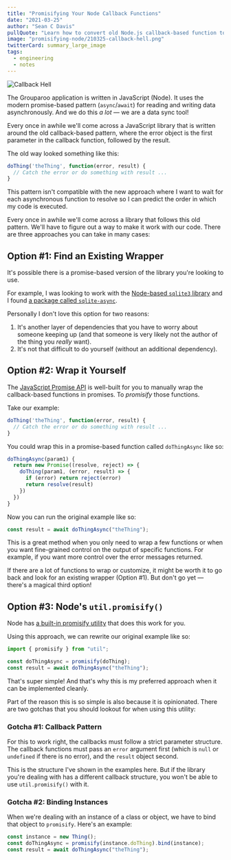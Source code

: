 ```yaml
---
title: "Promisifying Your Node Callback Functions"
date: "2021-03-25"
author: "Sean C Davis"
pullQuote: "Learn how to convert old Node.js callback-based function to new and shiny promised-based functions."
image: "promisifying-node/210325-callback-hell.png"
twitterCard: summary_large_image
tags:
  - engineering
  - notes
---
```


<Image
  alt="Callback Hell"
  src="promisifying-node/210325-callback-hell.png"
  width={1000}
  height={525}
/>

The Grouparoo application is written in JavaScript (Node). It uses the modern promise-based pattern (`async`/`await`) for reading and writing data asynchronously. And we do this _a lot_ — we are a data sync tool!

Every once in awhile we'll come across a JavaScript library that is written around the old callback-based pattern, where the error object is the first parameter in the callback function, followed by the result.

The old way looked something like this:

```js
doThing('theThing', function(error, result) {
  // Catch the error or do something with result ...
}
```

This pattern isn't compatible with the new approach where I want to wait for each asynchronous function to resolve so I can predict the order in which my code is executed.

Every once in awhile we'll come across a library that follows this old pattern. We'll have to figure out a way to make it work with our code. There are three approaches you can take in many cases:

## Option #1: Find an Existing Wrapper

It's possible there is a promise-based version of the library you're looking to use.

For example, I was looking to work with the [Node-based `sqlite3` library](https://github.com/mapbox/node-sqlite3) and I found [a package called `sqlite-async`](https://github.com/fhellwig/sqlite-async).

Personally I don't love this option for two reasons:

1. It's another layer of dependencies that you have to worry about someone keeping up (and that someone is very likely not the author of the thing you _really_ want).
2. It's not that difficult to do yourself (without an additional dependency).

## Option #2: Wrap it Yourself

The [JavaScript Promise API](https://developer.mozilla.org/en-US/docs/Web/JavaScript/Reference/Global_Objects/Promise) is well-built for you to manually wrap the callback-based functions in promises. To _promisify_ those functions.

Take our example:

```js
doThing('theThing', function(error, result) {
  // Catch the error or do something with result ...
}
```

You could wrap this in a promise-based function called `doThingAsync` like so:

```js
doThingAsync(param1) {
  return new Promise((resolve, reject) => {
    doThing(param1, (error, result) => {
      if (error) return reject(error)
      return resolve(result)
    })
  })
}
```

Now you can run the original example like so:

```js
const result = await doThingAsync("theThing");
```

This is a great method when you only need to wrap a few functions or when you want fine-grained control on the output of specific functions. For example, if you want more control over the error messages returned.

If there are a lot of functions to wrap or customize, it might be worth it to go back and look for an existing wrapper (Option #1). But don't go yet — there's a magical third option!

## Option #3: Node's `util.promisify()`

Node has [a built-in promisify utility](https://nodejs.org/dist/latest/docs/api/util.html#util_util_promisify_original) that does this work for you.

Using this approach, we can rewrite our original example like so:

```js
import { promisify } from "util";

const doThingAsync = promisify(doThing);
const result = await doThingAsync("theThing");
```

That's super simple! And that's why this is my preferred approach when it can be implemented cleanly.

Part of the reason this is so simple is also because it is opinionated. There are two gotchas that you should lookout for when using this utility:

### Gotcha #1: Callback Pattern

For this to work right, the callbacks must follow a strict parameter structure. The callback functions must pass an `error` argument first (which is `null` or `undefined` if there is no error), and the `result` object second.

This is the structure I've shown in the examples here. But if the library you're dealing with has a different callback structure, you won't be able to use `util.promisify()` with it.

### Gotcha #2: Binding Instances

When we're dealing with an instance of a class or object, we have to bind that object to `promisify`. Here's an example:

```js
const instance = new Thing();
const doThingAsync = promisify(instance.doThing).bind(instance);
const result = await doThingAsync("theThing");
```
